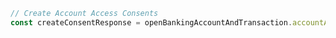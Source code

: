 ```typescript index.ts
// Create Account Access Consents
const createConsentResponse = openBankingAccountAndTransaction.accountAccess.createConsent()
```